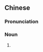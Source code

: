 {{also|秧歌儿}}
==Chinese==
{{zh-forms|s=秧歌儿|type=21}}

===Pronunciation===
{{zh-pron
|m=yānggēr
|cat=n
}}

===Noun===
{{zh-noun}}

# {{zh-erhua form of}}